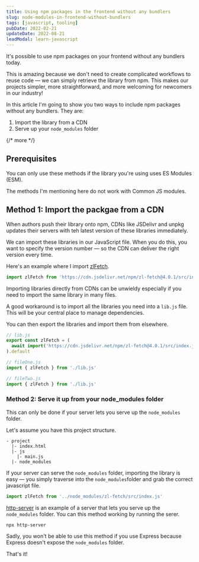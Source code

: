 ```yaml
---
title: Using npm packages in the frontend without any bundlers
slug: node-modules-in-frontend-without-bundlers
tags: [javascript, tooling]
pubDate: 2022-02-21
updateDate: 2022-08-21
leadModal: learn-javascript
---
```


It's possible to use npm packages on your frontend without any bundlers today.

This is amazing because we don't need to create complicated workflows to reuse code — we can simply retrieve the library from npm. This makes our projects simpler, more straightforward, and more welcoming for newcomers in our industry!

In this article I'm going to show you two ways to include npm packages without any bundlers. They are:

1. Import the library from a CDN
2. Serve up your `node_modules` folder

{/* more */}

## Prerequisites

You can only use these methods if the library you're using uses ES Modules (ESM).

The methods I'm mentioning here do not work with Common JS modules.

## Method 1: Import the packgae from a CDN

When authors push their library onto npm, CDNs like JSDelivr and unpkg updates their servers with teh latest version of these libraries immediately.

We can import these libraries in our JavaScript file. When you do this, you want to specify the version number — so the CDN can deliver the right version every time.

Here's an example where I import [zlFetch](https://github.com/zellwk/zl-fetch/).

```js
import zlFetch from 'https://cdn.jsdelivr.net/npm/zl-fetch@4.0.1/src/index.js'
```

Importing libraries directly from CDNs can be unwieldy especially if you need to import the same library in many files.

A good workaround is to import all the libraries you need into a `lib.js` file. This will be your central place to manage dependencies.

You can then export the libraries and import them from elsewhere.

```js
// lib.js
export const zlFetch = (
  await import('https://cdn.jsdelivr.net/npm/zl-fetch@4.0.1/src/index.js')
).default
```

```js
// fileOne.js
import { zlFetch } from './lib.js'
```

```js
// fileTwo.js
import { zlFetch } from './lib.js'
```

### Method 2: Serve it up from your node_modules folder

This can only be done if your server lets you serve up the `node_modules` folder.

Let's assume you have this project structure.

```shell
- project
  |- index.html
  |- js
    |- main.js
  |- node_modules
```

If your server can serve the `node_modules` folder, importing the library is easy — you simply traverse into the `node_modules`folder and grab the correct javascript file.

```js
import zlFetch from '../node_modules/zl-fetch/src/index.js'
```

[http-server](https://www.npmjs.com/package/http-server) is an example of a server that lets you serve up the `node_modules` folder. You can this method working by running the serer.

```shell
npx http-server
```

Sadly, you won't be able to use this method if you use Express because Express doesn't expose the `node_modules` folder.

That's it!
